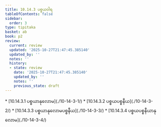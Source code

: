```yaml
---
title: 10.14.3 ပစ္စယဝါရ
tableOfContents: false
sidebar:
  order: 3
type: tipitaka
basket: ab
book: p2
review:
  current: review
  updated: '2025-10-27T21:47:45.385140'
  updated_by: ''
  notes: ''
  history:
  - state: review
    date: '2025-10-27T21:47:45.385140'
    updated_by: ''
    notes: ''
    previous_state: draft
---
```



<ReviewStatus review={frontmatter.review} showDetails={true} />

<HypothesisAnnotation frontmatter={frontmatter} />

<DynamicBreadcrumb />



<TableOfContents book="p2" section="10.14.3">
* [10.14.3.1 ပစ္စယာနုလောမ](./10-14-3-1/)
* [10.14.3.2 ပစ္စယပစ္စနီယ](./10-14-3-2/)
* [10.14.3.3 ပစ္စယာနုလောမပစ္စနီယ](./10-14-3-3/)
* [10.14.3.4 ပစ္စယပစ္စနီယာနုလောမ](./10-14-3-4/)
</TableOfContents>